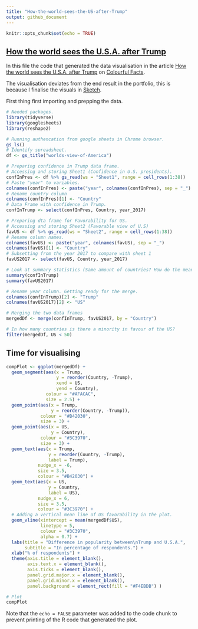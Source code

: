 ```yaml
---
title: "How-the-world-sees-the-US-after-Trump"
output: github_document
---
```


```r
knitr::opts_chunk$set(echo = TRUE)
```

## [How the world sees the U.S.A. after Trump](https://medium.com/tdebeus/how-the-world-sees-the-u-s-a-after-trump-2f2ad6dd0e12)

In this file the code that generated the data visualisation in the article [How the world sees the U.S.A. after Trump](https://medium.com/tdebeus/how-the-world-sees-the-u-s-a-after-trump-2f2ad6dd0e12) on [Colourful Facts](https://medium.com/tdebeus). 

The visualisation deviates from the end result in the portfolio, this is because I finalise the visuals in [Sketch](https://www.sketchapp.com/).

First thing first importing and prepping the data.
```r

# Needed packages.
library(tidyverse)
library(googlesheets)
library(reshape2)

# Running authencation from google sheets in Chrome browser.
gs_ls()
# Identify spreadsheet.
df <- gs_title("worlds-view-of-America")

# Preparing confidence in Trump data frame.
# Accessing and storing Sheet1 (Confidence in U.S. presidents).
confInPres <- df %>% gs_read(ws = "Sheet1", range = cell_rows(1:38))
# Paste "year" to variables.
colnames(confInPres) <- paste("year", colnames(confInPres), sep = "_")
# Rename country column
colnames(confInPres)[1] <- "Country"
# Data Frame with confidence in Trump.
confInTrump <- select(confInPres, Country, year_2017)

# Preparing dta frame for Favorability for US.
# Accessing and storing Sheet2 (Favorable view of U.S)
favUS <- df %>% gs_read(ws = "Sheet2", range = cell_rows(1:38))
# Rename column names.
colnames(favUS) <- paste("year", colnames(favUS), sep = "_")
colnames(favUS)[1] <- "Country"
# Subsetting from the year 2017 to compare with sheet 1
favUS2017 <- select(favUS, Country, year_2017)

# Look at summary statistics (Same amount of countries? How do the mean and median differ?)
summary(confInTrump)
summary(favUS2017)

# Rename year column. Getting ready for the merge.
colnames(confInTrump)[2] <- "Trump" 
colnames(favUS2017)[2] <- "US"

# Merging the two data frames
mergedDf <- merge(confInTrump, favUS2017, by = "Country")

# In how many countries is there a minority in favour of the US? 
filter(mergedDf, US < 50)

```

## Time for visualising

```r

compPlot <- ggplot(mergedDf) +
  geom_segment(aes(x = Trump,
                   y = reorder(Country, -Trump),
                   xend = US,
                   yend = Country),
               colour = "#AFACAC",
               size = 2.5) +
  geom_point(aes(x = Trump, 
                 y = reorder(Country, -Trump)),
             colour = "#B42030",
             size = 3) +
  geom_point(aes(x = US, 
                 y = Country),
             colour = "#3C3970",
             size = 3) +
  geom_text(aes(x = Trump,
                y = reorder(Country, -Trump),
                label = Trump),
            nudge_x = -6,
            size = 3.5,
            colour = "#B42030") +
  geom_text(aes(x = US,
                y = Country,
                label = US),
            nudge_x = 6,
            size = 3.5,
            colour = "#3C3970") +
  # Adding a vertical mean line of US favorability in the plot.
  geom_vline(xintercept = mean(mergedDf$US),
             linetype = 5,
             colour = "#3C3970",
             alpha = 0.7) +
  labs(title = "Difference in popularity between\nTrump and U.S.A.",
       subtitle = "In percentage of respondents.") +
  xlab("% of respondents") +
  theme(axis.title = element_blank(),
        axis.text.x = element_blank(),
        axis.ticks = element_blank(),
        panel.grid.major.x = element_blank(),
        panel.grid.minor.x = element_blank(),
        panel.background = element_rect(fill = "#F4EBDB") )

# Plot
compPlot

```

Note that the `echo = FALSE` parameter was added to the code chunk to prevent printing of the R code that generated the plot.
